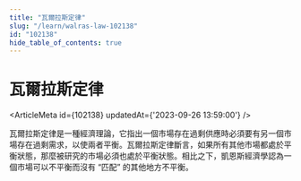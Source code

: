 ```yaml
---
title: "瓦爾拉斯定律"
slug: "/learn/walras-law-102138"
id: "102138"
hide_table_of_contents: true
---
```



# 瓦爾拉斯定律

<ArticleMeta id={102138} updatedAt={'2023-09-26 13:59:00'} />
<div className='border-solid border-b border-t-0 my-4 border-[var(--ifm-color-gray-300)]' />

瓦爾拉斯定律是一種經濟理論，它指出一個市場存在過剩供應時必須要有另一個市場存在過剩需求，以使兩者平衡。瓦爾拉斯定律斷言，如果所有其他市場都處於平衡狀態，那麼被研究的市場必須也處於平衡狀態。相比之下，凱恩斯經濟學認為一個市場可以不平衡而沒有 “匹配” 的其他地方不平衡。
